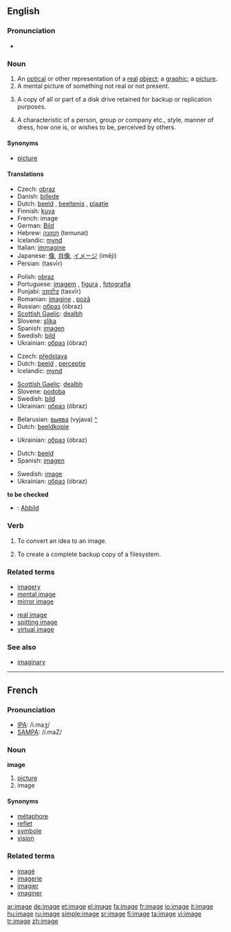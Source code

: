 {{wikipedia}}
==English==

===Pronunciation===
*{{audio|en-us-image.ogg|Audio (US)}}

===Noun===
{{en-noun}}

# An [[optical]] or other representation of a [[real]] [[object]]; a [[graphic]]; a [[picture]].
# A mental picture of something not real or not present.
# {{computing}} A copy of all or part of a disk drive retained for backup or replication purposes.
# A characteristic of a person, group or company etc., style, manner of dress, how one is, or wishes to be, perceived by others.

====Synonyms====
* [[picture]]

====Translations====
{{trans-top|graphical representation}}
*Czech: [[obraz]] {{m}}
*Danish: [[billede]]
*Dutch: [[beeld]] {{f}}, [[beeltenis]] {{f}}, [[plaatje]] {{n}}
*Finnish: [[kuva]]
*French: image {{f}}
*German: [[Bild]] {{n}}
*Hebrew: [[תמונה]] (temunat) {{f}}
*Icelandic: [[mynd]] {{f}}
*Italian: [[immagine]] {{f}}
*Japanese: [[像]], [[肖像]], [[イメージ]] (imēji)
*Persian: {{FAchar|[[تصویر]]}} (tasvīr)
{{trans-mid}}
*Polish: [[obraz]] {{m}}
*Portuguese: [[imagem]] {{f}}, [[figura]] {{f}}, [[fotografia]] {{f}}
*Punjabi: [[ਤਸਵੀਰ]] (tasvīr)
*Romanian: [[imagine]] {{f}}, [[poză]] {{f}}
*Russian: [[образ]] (óbraz) {{m}}
*[[Scottish Gaelic]]: [[dealbh]] {{mf}}
*Slovene: [[slika]] {{f}}
*Spanish: [[imagen]] {{f}}
*Swedish: [[bild]] {{c}}
*Ukrainian: [[образ]] (óbraz) {{m}}
{{trans-bottom}}

{{trans-top|mental picture}}
*Czech: [[představa]] {{f}}
*Dutch: [[beeld]] {{n}}, [[perceptie]] {{f}}
*Icelandic: [[mynd]] {{f}}
{{trans-mid}}
*[[Scottish Gaelic]]: [[dealbh]] {{mf}}
*Slovene: [[podoba]] {{f}}
*Swedish: [[bild]] {{c}}
*Ukrainian: [[образ]] (óbraz) {{m}}
{{trans-bottom}}

{{trans-top|computing}}
*Belarusian: [[выява]] (vyjava) {{f}} [[:be:выява|^]]
*Dutch: [[beeldkopie]] {{f}}
{{trans-mid}}
*Ukrainian: [[образ]] (óbraz) {{m}}
{{trans-bottom}}

{{trans-top|characteristic as perceived by others}}
*Dutch: [[beeld]] {{n}}
*Spanish: [[imagen]] {{f}}
{{trans-mid}}
*Swedish: [[image]] {{c}}
*Ukrainian: [[образ]] (óbraz) {{m}}
{{trans-bottom}}

'''to be checked'''
*{{ttbc|German}}: [[Abbild]] {{n}}

===Verb===
{{en-verb|imag|ing}}

# {{context|computing}} To convert an idea to an image.
# {{context|computing}} To create a complete backup copy of a filesystem.

===Related terms===
{{top}}
*[[imagery]]
*[[mental image]]
*[[mirror image]]
{{mid}}
*[[real image]]
*[[spitting image]]
*[[virtual image]]
{{bottom}}

===See also===
*[[imaginary]]

----

==French==

===Pronunciation===
*[[w:IPA|IPA]]: /i.maʒ/
*[[w:SAMPA|SAMPA]]: /i.maZ/

===Noun===
'''image''' {{f}}

# [[picture]]
# image

====Synonyms====
*[[métaphore]]
*[[reflet]]
*[[symbole]]
*[[vision]]

===Related terms===
*[[imagé]]
*[[imagerie]]
*[[imagier]]
*[[imaginer]]

[[ar:image]]
[[de:image]]
[[et:image]]
[[el:image]]
[[fa:image]]
[[fr:image]]
[[io:image]]
[[it:image]]
[[hu:image]]
[[ru:image]]
[[simple:image]]
[[sr:image]]
[[fi:image]]
[[ta:image]]
[[vi:image]]
[[tr:image]]
[[zh:image]]